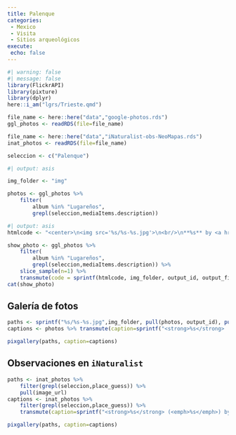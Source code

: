 ```yaml
---
title: Palenque
categories:
 - Mexico
 - Visita
 - Sitios arqueológicos
execute: 
 echo: false
---
```



```r
#| warning: false
#| message: false
library(FlickrAPI)
library(pixture)
library(dplyr)
here::i_am("lgrs/Trieste.qmd")
```

```r
file_name <- here::here("data","google-photos.rds")
ggl_photos <- readRDS(file=file_name)

file_name <- here::here("data","iNaturalist-obs-NeoMapas.rds")
inat_photos <- readRDS(file=file_name)

seleccion <- c("Palenque")
```


```r
#| output: asis

img_folder <- "img"

photos <- ggl_photos %>% 
    filter(
        album %in% "Lugareños",
        grepl(seleccion,mediaItems.description))

```


```r
#| output: asis
htmlcode <- "<center>\n<img src='%s/%s-%s.jpg'>\n<br/>\n**%s** by <a href='%s' target='googlephotos'>JR Ferrer-Paris @ Google Photos</a><br/></center>"

show_photo <- ggl_photos %>% 
    filter(
        album %in% "Lugareños",
        grepl(seleccion,mediaItems.description)) %>% 
    slice_sample(n=1) %>%
    transmute(code = sprintf(htmlcode, img_folder, output_id, output_file, mediaItems.description,mediaItems.productUrl)) %>% pull()
cat(show_photo)
```



## Galería de fotos

```r

paths <- sprintf("%s/%s-%s.jpg",img_folder, pull(photos, output_id), pull(photos, output_file))
captions <- photos %>% transmute(caption=sprintf("<strong>%s</strong>  por <a href='%s' target='googlephotos'>JR Ferrer-Paris @ Google Photos</a>",mediaItems.description,mediaItems.productUrl)) %>% pull

pixgallery(paths, caption=captions)

```

## Observaciones en `iNaturalist`


```r
paths <- inat_photos %>% 
    filter(grepl(seleccion,place_guess)) %>% 
    pull(image_url)
captions <- inat_photos %>% 
    filter(grepl(seleccion,place_guess)) %>% 
    transmute(caption=sprintf("<strong>%s</strong> (<emph>%s</emph>) by <a href='%s' target='iNat'>NeoMapas @ iNaturalist</a>",species_guess,scientific_name,url)) %>% pull()

pixgallery(paths, caption=captions)
```